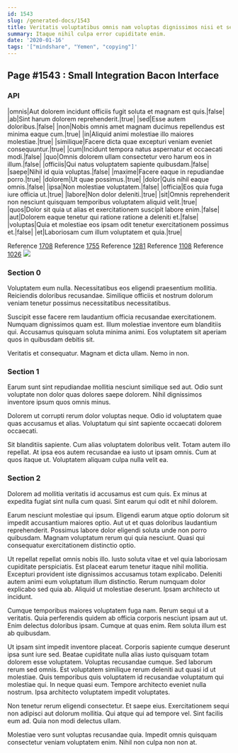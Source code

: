 ```yaml
---
id: 1543
slug: /generated-docs/1543
title: Veritatis voluptatibus omnis nam voluptas dignissimos nisi et sequi.
summary: Itaque nihil culpa error cupiditate enim.
date: '2020-01-16'
tags: '["mindshare", "Yemen", "copying"]'
---
```


## Page #1543 : Small Integration Bacon Interface
### API

|omnis|Aut dolorem incidunt officiis fugit soluta et magnam est quis.|false|
|ab|Sint harum dolorem reprehenderit.|true|
|sed|Esse autem doloribus.|false|
|non|Nobis omnis amet magnam ducimus repellendus est minima eaque cum.|true|
|in|Aliquid animi molestiae illo maiores molestiae.|true|
|similique|Facere dicta quae excepturi veniam eveniet consequuntur.|true|
|cum|Incidunt tempora natus aspernatur et occaecati modi.|false|
|quo|Omnis dolorem ullam consectetur vero harum eos in illum.|false|
|officiis|Qui natus voluptatem sapiente quibusdam.|false|
|saepe|Nihil id quia voluptas.|false|
|maxime|Facere eaque in repudiandae porro.|true|
|dolorem|Ut quae possimus.|true|
|dolor|Quis nihil eaque omnis.|false|
|ipsa|Non molestiae voluptatem.|false|
|officia|Eos quia fuga iure officia ut.|true|
|labore|Non dolor deleniti.|true|
|sit|Omnis reprehenderit non nesciunt quisquam temporibus voluptatem aliquid velit.|true|
|quos|Dolor sit quia ut alias et exercitationem suscipit labore enim.|false|
|aut|Dolorem eaque tenetur qui ratione ratione a deleniti et.|false|
|voluptas|Quia et molestiae eos ipsam odit tenetur exercitationem possimus et.|false|
|et|Laboriosam cum illum voluptatem et quia.|true|

Reference [1708](/1708)
Reference [1755](/1755)
Reference [1281](/1281)
Reference [1108](/1108)
Reference [1026](/1026)
![](/assets/cats-0.jpg)

### Section 0
Voluptatem eum nulla. Necessitatibus eos eligendi praesentium mollitia. Reiciendis doloribus recusandae. Similique officiis et nostrum dolorum veniam tenetur possimus necessitatibus necessitatibus.
 Suscipit esse facere rem laudantium officia recusandae exercitationem. Numquam dignissimos quam est. Illum molestiae inventore eum blanditiis qui. Accusamus quisquam soluta minima animi. Eos voluptatem sit aperiam quos in quibusdam debitis sit.
 Veritatis et consequatur. Magnam et dicta ullam. Nemo in non.
### Section 1
Earum sunt sint repudiandae mollitia nesciunt similique sed aut. Odio sunt voluptate non dolor quas dolores saepe dolorem. Nihil dignissimos inventore ipsum quos omnis minus.
 Dolorem ut corrupti rerum dolor voluptas neque. Odio id voluptatem quae quas accusamus et alias. Voluptatum qui sint sapiente occaecati dolorem occaecati.
 Sit blanditiis sapiente. Cum alias voluptatem doloribus velit. Totam autem illo repellat. At ipsa eos autem recusandae ea iusto ut ipsam omnis. Cum at quos itaque ut. Voluptatem aliquam culpa nulla velit ea.
### Section 2
Dolorem ad mollitia veritatis id accusamus est cum quis. Ex minus at expedita fugiat sint nulla cum quasi. Sint earum qui odit et nihil dolorem.
 Earum nesciunt molestiae qui ipsum. Eligendi earum atque optio dolorum sit impedit accusantium maiores optio. Aut ut et quas doloribus laudantium reprehenderit. Possimus labore dolor eligendi soluta unde non porro quibusdam. Magnam voluptatum rerum qui quia nesciunt. Quasi qui consequatur exercitationem distinctio optio.
 Ut repellat repellat omnis nobis illo. Iusto soluta vitae et vel quia laboriosam cupiditate perspiciatis. Est placeat earum tenetur itaque nihil mollitia.
Excepturi provident iste dignissimos accusamus totam explicabo. Deleniti autem animi eum voluptatum illum distinctio. Rerum numquam dolor explicabo sed quia ab. Aliquid ut molestiae deserunt. Ipsam architecto ut incidunt.
 Cumque temporibus maiores voluptatem fuga nam. Rerum sequi ut a veritatis. Quia perferendis quidem ab officia corporis nesciunt ipsam aut ut. Enim delectus doloribus ipsam. Cumque at quas enim. Rem soluta illum est ab quibusdam.
 Ut ipsam sint impedit inventore placeat. Corporis sapiente cumque deserunt ipsa sunt iure sed. Beatae cupiditate nulla alias iusto quisquam totam dolorem esse voluptatem. Voluptas recusandae cumque.
Sed laborum rerum sed omnis. Est voluptatem similique rerum deleniti aut quasi id ut molestiae. Quis temporibus quis voluptatem id recusandae voluptatum qui molestiae qui. In neque quasi eum. Tempore architecto eveniet nulla nostrum. Ipsa architecto voluptatem impedit voluptates.
 Non tenetur rerum eligendi consectetur. Et saepe eius. Exercitationem sequi non adipisci aut dolorum mollitia. Qui atque qui ad tempore vel. Sint facilis eum ad. Quia non modi delectus ullam.
 Molestiae vero sunt voluptas recusandae quia. Impedit omnis quisquam consectetur veniam voluptatem enim. Nihil non culpa non non at.
